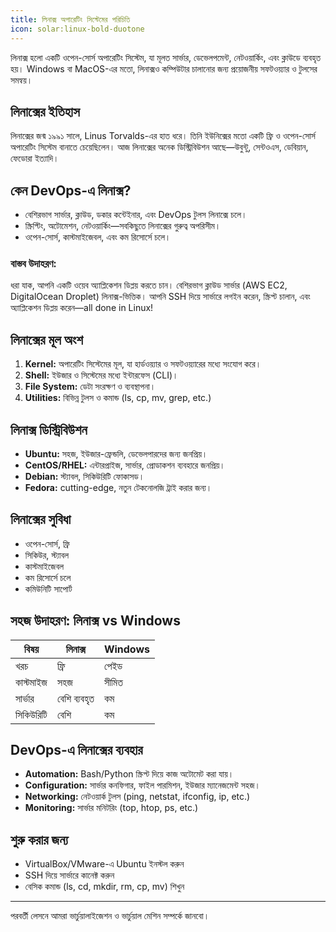 ```yaml
---
title: লিনাক্স অপারেটিং সিস্টেমের পরিচিতি
icon: solar:linux-bold-duotone
---
```


লিনাক্স হলো একটি ওপেন-সোর্স অপারেটিং সিস্টেম, যা মূলত সার্ভার, ডেভেলপমেন্ট, নেটওয়ার্কিং, এবং ক্লাউডে ব্যবহৃত হয়। Windows বা MacOS-এর মতো, লিনাক্সও কম্পিউটার চালানোর জন্য প্রয়োজনীয় সফটওয়্যার ও টুলসের সমন্বয়।

## লিনাক্সের ইতিহাস

লিনাক্সের জন্ম ১৯৯১ সালে, Linus Torvalds-এর হাত ধরে। তিনি ইউনিক্সের মতো একটি ফ্রি ও ওপেন-সোর্স অপারেটিং সিস্টেম বানাতে চেয়েছিলেন। আজ লিনাক্সের অনেক ডিস্ট্রিবিউশন আছে—উবুন্টু, সেন্টওএস, ডেবিয়ান, ফেডোরা ইত্যাদি।

## কেন DevOps-এ লিনাক্স?

- বেশিরভাগ সার্ভার, ক্লাউড, ডকার কন্টেইনার, এবং DevOps টুলস লিনাক্সে চলে।
- স্ক্রিপ্টিং, অটোমেশন, নেটওয়ার্কিং—সবকিছুতে লিনাক্সের গুরুত্ব অপরিসীম।
- ওপেন-সোর্স, কাস্টমাইজেবল, এবং কম রিসোর্সে চলে।

### বাস্তব উদাহরণ:

ধরা যাক, আপনি একটি ওয়েব অ্যাপ্লিকেশন ডিপ্লয় করতে চান। বেশিরভাগ ক্লাউড সার্ভার (AWS EC2, DigitalOcean Droplet) লিনাক্স-ভিত্তিক। আপনি SSH দিয়ে সার্ভারে লগইন করেন, স্ক্রিপ্ট চালান, এবং অ্যাপ্লিকেশন ডিপ্লয় করেন—all done in Linux!

## লিনাক্সের মূল অংশ

1. **Kernel:** অপারেটিং সিস্টেমের মূল, যা হার্ডওয়্যার ও সফটওয়্যারের মধ্যে সংযোগ করে।
2. **Shell:** ইউজার ও সিস্টেমের মধ্যে ইন্টারফেস (CLI)।
3. **File System:** ডেটা সংরক্ষণ ও ব্যবস্থাপনা।
4. **Utilities:** বিভিন্ন টুলস ও কমান্ড (ls, cp, mv, grep, etc.)

## লিনাক্স ডিস্ট্রিবিউশন

- **Ubuntu:** সহজ, ইউজার-ফ্রেন্ডলি, ডেভেলপারদের জন্য জনপ্রিয়।
- **CentOS/RHEL:** এন্টারপ্রাইজ, সার্ভার, প্রোডাকশন ব্যবহারে জনপ্রিয়।
- **Debian:** স্ট্যাবল, সিকিউরিটি ফোকাসড।
- **Fedora:** cutting-edge, নতুন টেকনোলজি ট্রাই করার জন্য।

## লিনাক্সের সুবিধা

- ওপেন-সোর্স, ফ্রি
- সিকিউর, স্ট্যাবল
- কাস্টমাইজেবল
- কম রিসোর্সে চলে
- কমিউনিটি সাপোর্ট

## সহজ উদাহরণ: লিনাক্স vs Windows

| বিষয় | লিনাক্স | Windows |
|------|---------|---------|
| খরচ | ফ্রি | পেইড |
| কাস্টমাইজ | সহজ | সীমিত |
| সার্ভার | বেশি ব্যবহৃত | কম |
| সিকিউরিটি | বেশি | কম |

## DevOps-এ লিনাক্সের ব্যবহার

- **Automation:** Bash/Python স্ক্রিপ্ট দিয়ে কাজ অটোমেট করা যায়।
- **Configuration:** সার্ভার কনফিগার, ফাইল পারমিশন, ইউজার ম্যানেজমেন্ট সহজ।
- **Networking:** নেটওয়ার্ক টুলস (ping, netstat, ifconfig, ip, etc.)
- **Monitoring:** সার্ভার মনিটরিং (top, htop, ps, etc.)

## শুরু করার জন্য

- VirtualBox/VMware-এ Ubuntu ইনস্টল করুন
- SSH দিয়ে সার্ভারে কানেক্ট করুন
- বেসিক কমান্ড (ls, cd, mkdir, rm, cp, mv) শিখুন

---

পরবর্তী লেসনে আমরা ভার্চুয়ালাইজেশন ও ভার্চুয়াল মেশিন সম্পর্কে জানবো।
